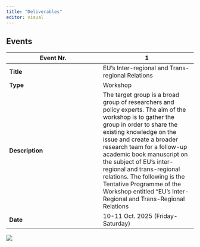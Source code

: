 ```yaml
---
title: "Deliverables"
editor: visual
---
```


## Events

| **Event Nr.** | 1 |
|------------------------------------|------------------------------------|
| **Title** | EU's Inter-regional and Trans-regional Relations |
| **Type** | Workshop |
| **Description** | The target group is a broad group of researchers and policy experts. The aim of the workshop is to gather the group in order to share the existing knowledge on the issue and create a broader research team for a follow-up academic book manuscript on the subject of EU's inter-regional and trans-regional relations. The following is the Tentative Programme of the Workshop entitled "EU's Inter-Regional and Trans-Regional Relations |
| **Date** | 10-11 Oct. 2025 (Friday-Saturday) |

![](images/Ekran Resmi 2025-03-07 13.45.58.png)
